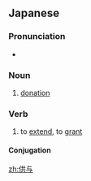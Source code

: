 ==Japanese==
{{ja-kanjitab|きょう|よ|yomi=o}}

===Pronunciation===
* {{ja-pron|きょうよ|yomi=o}}

===Noun===
{{ja-noun|きょうよ|kyu=供與}}

# [[donation]]

===Verb===
{{ja-verb-suru|きょうよ|kyu=供與|tr=trans}}

# to [[extend]], to [[grant]]

====Conjugation====
{{ja-suru|きょうよ}}

[[zh:供与]]